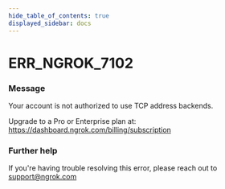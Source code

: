 ```yaml
---
hide_table_of_contents: true
displayed_sidebar: docs
---
```



# ERR_NGROK_7102

### Message

Your account is not authorized to use TCP address backends.

Upgrade to a Pro or Enterprise plan at: https://dashboard.ngrok.com/billing/subscription

<ErrorDetails error="err_ngrok_7102" />

### Further help

If you're having trouble resolving this error, please reach out to [support@ngrok.com](mailto:support@ngrok.com?subject=Help%20with%20ERR_NGROK_7102)

